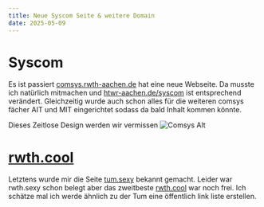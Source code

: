 ```yaml
---
title: Neue Syscom Seite & weitere Domain
date: 2025-05-09
---
```


# Syscom

Es ist passiert [comsys.rwth-aachen.de](https://comsys.rwth-aachen.de) hat eine neue Webseite. 
Da musste ich natürlich mitmachen und [htwr-aachen.de/syscom](https://htwr-aachen.de/syscom) ist entsprechend verändert. Gleichzeitig wurde auch schon alles für die weiteren comsys fächer AIT und MIT eingerichtet sodass da bald Inhalt kommen könnte.

Dieses Zeitlose Design werden wir vermissen
![Comsys Alt](/other/blog/04/comsys_alt.png)


# [rwth.cool](rwth.cool)
Letztens wurde mir die Seite [tum.sexy](https://tum.sexy) bekannt gemacht. Leider war rwth.sexy schon belegt aber das zweitbeste [rwth.cool](https://rwth.cool) war noch frei. 
Ich schätze mal ich werde ähnlich zu der Tum eine öffentlich link liste erstellen.

